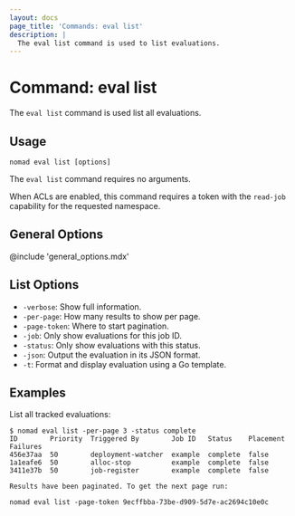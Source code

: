 ```yaml
---
layout: docs
page_title: 'Commands: eval list'
description: |
  The eval list command is used to list evaluations.
---
```


# Command: eval list

The `eval list` command is used list all evaluations.

## Usage

```plaintext
nomad eval list [options]
```

The `eval list` command requires no arguments.

When ACLs are enabled, this command requires a token with the `read-job`
capability for the requested namespace.

## General Options

@include 'general_options.mdx'

## List Options

- `-verbose`: Show full information.
- `-per-page`: How many results to show per page.
- `-page-token`: Where to start pagination.
- `-job`: Only show evaluations for this job ID.
- `-status`: Only show evaluations with this status.
- `-json`: Output the evaluation in its JSON format.
- `-t`: Format and display evaluation using a Go template.

## Examples

List all tracked evaluations:

```shell-session
$ nomad eval list -per-page 3 -status complete
ID        Priority  Triggered By        Job ID   Status    Placement Failures
456e37aa  50        deployment-watcher  example  complete  false
1a1eafe6  50        alloc-stop          example  complete  false
3411e37b  50        job-register        example  complete  false

Results have been paginated. To get the next page run:

nomad eval list -page-token 9ecffbba-73be-d909-5d7e-ac2694c10e0c
```
